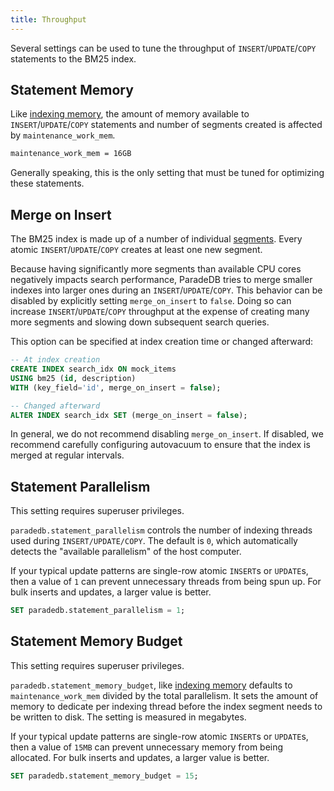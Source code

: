 ```yaml
---
title: Throughput
---
```


Several settings can be used to tune the throughput of `INSERT`/`UPDATE`/`COPY` statements to the BM25 index.

## Statement Memory

Like [indexing memory](/documentation/configuration/index#indexing-memory), the amount of memory available to `INSERT`/`UPDATE`/`COPY` statements and number of segments
created is affected by `maintenance_work_mem`.

```bash postgresql.conf
maintenance_work_mem = 16GB
```

Generally speaking, this is the only setting that must be tuned for optimizing these statements.

## Merge on Insert

The BM25 index is made up of a number of individual [segments](/documentation/concepts/index#segment). Every atomic `INSERT`/`UPDATE`/`COPY`
creates at least one new segment.

Because having significantly more segments than available CPU cores negatively impacts search performance, ParadeDB tries
to merge smaller indexes into larger ones during an `INSERT`/`UPDATE`/`COPY`. This behavior can be disabled by explicitly setting `merge_on_insert` to `false`.
Doing so can increase `INSERT`/`UPDATE`/`COPY` throughput at the expense of creating many more segments and slowing down subsequent search queries.

This option can be specified at index creation time or changed afterward:

```sql
-- At index creation
CREATE INDEX search_idx ON mock_items
USING bm25 (id, description)
WITH (key_field='id', merge_on_insert = false);

-- Changed afterward
ALTER INDEX search_idx SET (merge_on_insert = false);
```

In general, we do not recommend disabling `merge_on_insert`. If disabled, we recommend carefully configuring autovacuum to ensure that the index is merged at regular intervals.

## Statement Parallelism

<Note>This setting requires superuser privileges.</Note>

`paradedb.statement_parallelism` controls the number of indexing threads used during `INSERT/UPDATE/COPY`. The default is `0`, which automatically detects the
"available parallelism" of the host computer.

If your typical update patterns are single-row atomic `INSERT`s or `UPDATE`s, then a value of `1` can prevent unnecessary threads from being spun up. For bulk inserts
and updates, a larger value is better.

```sql
SET paradedb.statement_parallelism = 1;
```

## Statement Memory Budget

<Note>This setting requires superuser privileges.</Note>

`paradedb.statement_memory_budget`, like [indexing memory](/documentation/configuration/index#indexing-memory) defaults to `maintenance_work_mem` divided by the total parallelism. It sets the amount of memory to dedicate per indexing thread before the index segment needs to be
written to disk. The setting is measured in megabytes.

If your typical update patterns are single-row atomic `INSERT`s or `UPDATE`s, then a value of `15MB` can prevent unnecessary memory from being allocated. For bulk inserts
and updates, a larger value is better.

```sql
SET paradedb.statement_memory_budget = 15;
```
